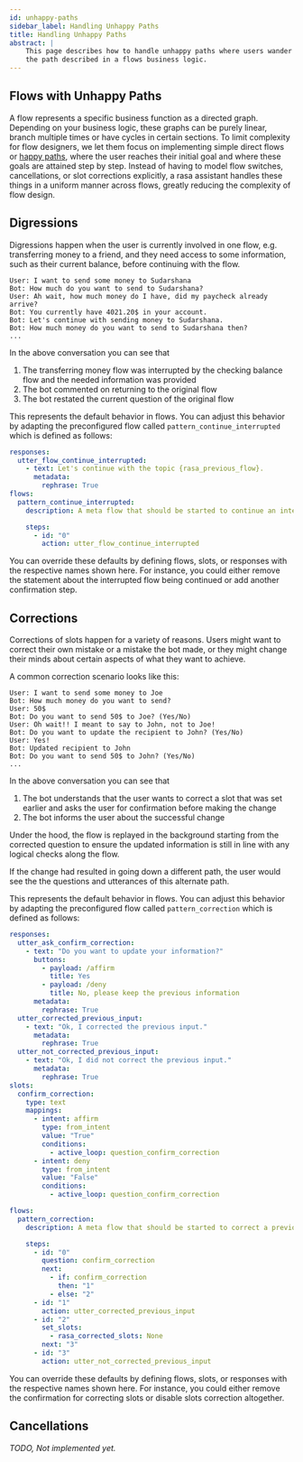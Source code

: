 ```yaml
---
id: unhappy-paths
sidebar_label: Handling Unhappy Paths
title: Handling Unhappy Paths
abstract: |
    This page describes how to handle unhappy paths where users wander off
    the path described in a flows business logic.
---
```



<RasaDiscoveryBanner/>

## Flows with Unhappy Paths

A flow represents a specific business function as a directed graph.
Depending on your business logic, these graphs can be purely linear, branch multiple
times or have cycles in certain sections. To limit complexity for flow designers,
we let them focus on implementing simple direct flows
or [happy paths](../glossary.mdx#happy--unhappy-paths), where the user reaches
their initial goal and where these goals are
attained step by step. Instead of having to model flow switches, cancellations, or
slot corrections explicitly, a rasa assistant handles these things in a
uniform manner across flows, greatly reducing the complexity of flow design.


## Digressions

Digressions happen when the user is currently involved in one flow, e.g. transferring
money to a friend, and they need access to some information, such as
their current balance, before continuing with the flow.

```
User: I want to send some money to Sudarshana
Bot: How much do you want to send to Sudarshana?
User: Ah wait, how much money do I have, did my paycheck already arrive?
Bot: You currently have 4021.20$ in your account.
Bot: Let's continue with sending money to Sudarshana.
Bot: How much money do you want to send to Sudarshana then?
...
```

In the above conversation you can see that
1. The transferring money flow was interrupted by the checking balance flow and the needed information was provided
2. The bot commented on returning to the original flow
3. The bot restated the current question of the original flow

This represents the default behavior in flows. You can adjust this behavior by adapting
the preconfigured flow called `pattern_continue_interrupted` which is defined as follows:
```yaml
responses:
  utter_flow_continue_interrupted:
    - text: Let's continue with the topic {rasa_previous_flow}.
      metadata:
        rephrase: True
flows:
  pattern_continue_interrupted:
    description: A meta flow that should be started to continue an interrupted flow.

    steps:
      - id: "0"
        action: utter_flow_continue_interrupted
```
You can override these defaults by defining flows, slots, or responses with the
respective names shown here. For instance, you could either remove
the statement about the interrupted flow being continued
or add another confirmation step.

## Corrections
Corrections of slots happen for a variety of reasons. Users might want to correct their
own mistake or a mistake the bot made, or they might change their minds about certain
aspects of what they want to achieve.

A common correction scenario looks like this:
```
User: I want to send some money to Joe
Bot: How much money do you want to send?
User: 50$
Bot: Do you want to send 50$ to Joe? (Yes/No)
User: Oh wait!! I meant to say to John, not to Joe!
Bot: Do you want to update the recipient to John? (Yes/No)
User: Yes!
Bot: Updated recipient to John
Bot: Do you want to send 50$ to John? (Yes/No)
...
```

In the above conversation you can see that
1. The bot understands that the user wants to correct a slot that was set earlier and asks the user for confirmation before making the change
2. The bot informs the user about the successful change

Under the hood, the flow is replayed in the background starting from the
corrected question to ensure the updated information is still in line with
any logical checks along the flow.

If the change had resulted in going down a different path, the user
would see the the questions and utterances
of this alternate path.

This represents the default behavior in flows. You can adjust this behavior by adapting
the preconfigured flow called `pattern_correction` which is defined as follows:
```yaml
responses:
  utter_ask_confirm_correction:
    - text: "Do you want to update your information?"
      buttons:
        - payload: /affirm
          title: Yes
        - payload: /deny
          title: No, please keep the previous information
      metadata:
        rephrase: True
  utter_corrected_previous_input:
    - text: "Ok, I corrected the previous input."
      metadata:
        rephrase: True
  utter_not_corrected_previous_input:
    - text: "Ok, I did not correct the previous input."
      metadata:
        rephrase: True
slots:
  confirm_correction:
    type: text
    mappings:
      - intent: affirm
        type: from_intent
        value: "True"
        conditions:
          - active_loop: question_confirm_correction
      - intent: deny
        type: from_intent
        value: "False"
        conditions:
          - active_loop: question_confirm_correction

flows:
  pattern_correction:
    description: A meta flow that should be started to correct a previous user input.

    steps:
      - id: "0"
        question: confirm_correction
        next:
          - if: confirm_correction
            then: "1"
          - else: "2"
      - id: "1"
        action: utter_corrected_previous_input
      - id: "2"
        set_slots:
          - rasa_corrected_slots: None
        next: "3"
      - id: "3"
        action: utter_not_corrected_previous_input

```
You can override these defaults by defining flows, slots, or responses with the
respective names shown here. For instance, you could either remove the confirmation for correcting slots or disable slots correction altogether.

## Cancellations
_TODO, Not implemented yet._
